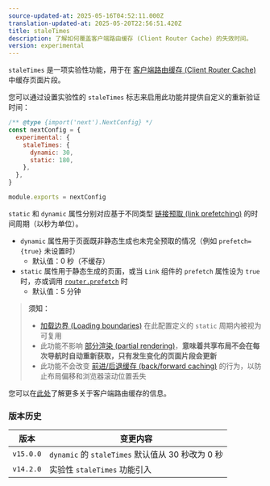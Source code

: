 ```yaml
---
source-updated-at: 2025-05-16T04:52:11.000Z
translation-updated-at: 2025-05-20T22:56:51.420Z
title: staleTimes
description: 了解如何覆盖客户端路由缓存 (Client Router Cache) 的失效时间。
version: experimental
---
```


`staleTimes` 是一项实验性功能，用于在 [客户端路由缓存 (Client Router Cache)](/docs/app/deep-dive/caching#client-side-router-cache) 中缓存页面片段。

您可以通过设置实验性的 `staleTimes` 标志来启用此功能并提供自定义的重新验证时间：

```js filename="next.config.js"
/** @type {import('next').NextConfig} */
const nextConfig = {
  experimental: {
    staleTimes: {
      dynamic: 30,
      static: 180,
    },
  },
}

module.exports = nextConfig
```

`static` 和 `dynamic` 属性分别对应基于不同类型 [链接预取 (link prefetching)](/docs/app/api-reference/components/link#prefetch) 的时间周期（以秒为单位）。

- `dynamic` 属性用于页面既非静态生成也未完全预取的情况（例如 `prefetch={true}` 未设置时）
  - 默认值：0 秒（不缓存）
- `static` 属性用于静态生成的页面，或当 `Link` 组件的 `prefetch` 属性设为 `true` 时，亦或调用 [`router.prefetch`](/docs/app/deep-dive/caching#routerprefetch) 时
  - 默认值：5 分钟

> **须知：**
>
> - [加载边界 (Loading boundaries)](/docs/app/api-reference/file-conventions/loading) 在此配置定义的 `static` 周期内被视为可复用
> - 此功能不影响 [部分渲染 (partial rendering)](/docs/app/building-your-application/routing/linking-and-navigating#4-partial-rendering)，**意味着共享布局不会在每次导航时自动重新获取，只有发生变化的页面片段会更新**
> - 此功能不会改变 [前进/后退缓存 (back/forward caching)](/docs/app/deep-dive/caching#client-side-router-cache) 的行为，以防止布局偏移和浏览器滚动位置丢失

您可以在[此处](/docs/app/deep-dive/caching#client-side-router-cache)了解更多关于客户端路由缓存的信息。

### 版本历史

| 版本       | 变更内容                                                   |
| ---------- | ---------------------------------------------------------- |
| `v15.0.0`  | `dynamic` 的 `staleTimes` 默认值从 30 秒改为 0 秒          |
| `v14.2.0`  | 实验性 `staleTimes` 功能引入                                |